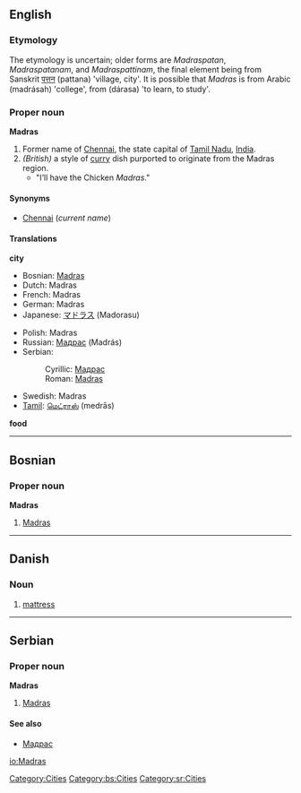 {{see|madras}}
==English==

===Etymology===
The etymology is uncertain; older forms are ''Madraspatan'', ''Madraspatanam'', and ''Madraspattinam'', the final element being from Sanskrit [[पत्तन]] (pattana) 'village, city'. It is possible that ''Madras'' is from Arabic {{ARchar|[[مدرسة]]}} (madrásah) 'college', from {{ARchar|[[درس]]}} (dárasa) 'to learn, to study'.

===Proper noun===
'''Madras'''

#Former name of [[Chennai]], the state capital of [[Tamil Nadu]], [[India]].
#''(British)'' a style of [[curry]] dish purported to originate from the Madras region.   
#*"I’ll have the Chicken ''Madras''."

====Synonyms====
*[[Chennai]] (''current name'')

====Translations====
'''city'''
{{top}}
*Bosnian: [[Madras#Bosnian|Madras]] {{m}}
*Dutch: Madras
*French: Madras {{m}}
*German: Madras
*Japanese: [[マドラス]] (Madorasu)
{{mid}}
*Polish: Madras {{m}}
*Russian: [[Мадрас]] (Madrás) {{m}}
*Serbian:
*:Cyrillic: [[Мадрас#Serbian|Мадрас]] {{m}}
*:Roman: [[Madras#Serbian|Madras]] {{m}}
*Swedish: Madras
*[[Tamil]]: [[மெட்ராஸ்]] (medrās)
{{bottom}}

'''food'''
{{top}}
{{mid}}
{{bottom}}

[[Category:Cities]]


----

==Bosnian==
===Proper noun===
'''Madras''' {{m}}
#[[Madras#English|Madras]]
[[Category:bs:Cities]]


----

==Danish==
===Noun===
#[[mattress]]

----

==Serbian==
===Proper noun===
'''Madras''' {{m}}
#[[Madras#English|Madras]]
====See also====
*[[Мадрас#Serbian|Мадрас]]
[[Category:sr:Cities]]

[[io:Madras]]